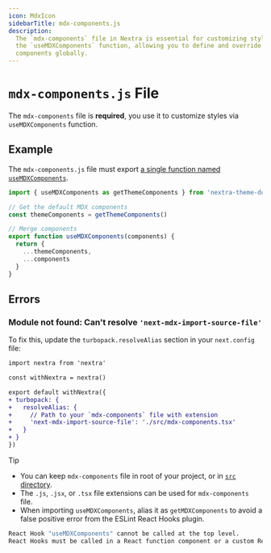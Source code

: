 ```yaml
---
icon: MdxIcon
sidebarTitle: mdx-components.js
description:
  The `mdx-components` file in Nextra is essential for customizing styles via
  the `useMDXComponents` function, allowing you to define and override MDX
  components globally.
---
```


# `mdx-components.js` File

The `mdx-components` file is **required**, you use it to customize styles via
`useMDXComponents` function.

## Example

The `mdx-components.js` file must export
[a single function named `useMDXComponents`](/api/usemdxcomponents).

```ts filename="mdx-components.js"
import { useMDXComponents as getThemeComponents } from 'nextra-theme-docs' // nextra-theme-blog or your custom theme

// Get the default MDX components
const themeComponents = getThemeComponents()

// Merge components
export function useMDXComponents(components) {
  return {
    ...themeComponents,
    ...components
  }
}
```

## Errors

### Module not found: Can't resolve `'next-mdx-import-source-file'`

To fix this, update the `turbopack.resolveAlias` section in your `next.config`
file:

```diff filename="next.config.mjs"
import nextra from 'nextra'

const withNextra = nextra()

export default withNextra({
+ turbopack: {
+   resolveAlias: {
+     // Path to your `mdx-components` file with extension
+     'next-mdx-import-source-file': './src/mdx-components.tsx'
+   }
+ }
})
```

> [!TIP]
>
> - You can keep `mdx-components` file in root of your project, or in
>   [`src` directory](./src-directory).
> - The `.js`, `.jsx`, or `.tsx` file extensions can be used for
>   `mdx-components` file.
> - When importing `useMDXComponents`, alias it as `getMDXComponents` to avoid a
>   false positive error from the ESLint React Hooks plugin.
>
> ```bash filename="react-hooks/rules-of-hooks"
> React Hook "useMDXComponents" cannot be called at the top level.
> React Hooks must be called in a React function component or a custom React Hook function.
> ```
